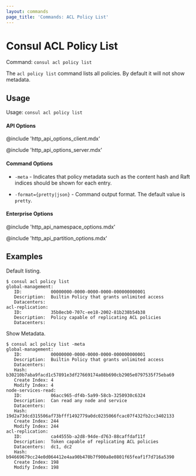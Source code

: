 ```yaml
---
layout: commands
page_title: 'Commands: ACL Policy List'
---
```


# Consul ACL Policy List

Command: `consul acl policy list`

The `acl policy list` command lists all policies. By default it will not show metadata.

## Usage

Usage: `consul acl policy list`

#### API Options

@include 'http_api_options_client.mdx'

@include 'http_api_options_server.mdx'

#### Command Options

- `-meta` - Indicates that policy metadata such as the content hash and
  Raft indices should be shown for each entry.

- `-format={pretty|json}` - Command output format. The default value is `pretty`.

#### Enterprise Options

@include 'http_api_namespace_options.mdx'

@include 'http_api_partition_options.mdx'

## Examples

Default listing.

```shell-session
$ consul acl policy list
global-management:
   ID:           00000000-0000-0000-0000-000000000001
   Description:  Builtin Policy that grants unlimited access
   Datacenters:
acl-replication:
   ID:           35b8ecb0-707c-ee18-2002-81b238b54b38
   Description:  Policy capable of replicating ACL policies
   Datacenters:
```

Show Metadata.

```shell-session
$ consul acl policy list -meta
global-management:
   ID:           00000000-0000-0000-0000-000000000001
   Description:  Builtin Policy that grants unlimited access
   Datacenters:
   Hash:         b30210b7aba9facd1c57891e3df27669174a08b690cb2905e0797535f75eba69
   Create Index: 4
   Modify Index: 4
node-services-read:
   ID:           06acc965-df4b-5a99-58cb-3250930c6324
   Description:  Can read any node and service
   Datacenters:
   Hash:         19d2a73dcd315506af73bfff1492779a0dc0235066fcac07f432fb2cc3402133
   Create Index: 244
   Modify Index: 244
acl-replication:
   ID:           ca44555b-a2d8-94de-d763-88caffdaf11f
   Description:  Token capable of replicating ACL policies
   Datacenters:  dc1, dc2
   Hash:         b94669679cc24e0d064412e4aa90b470b7f900a8e0801f65feaf1f7d716a5390
   Create Index: 198
   Modify Index: 198
```
